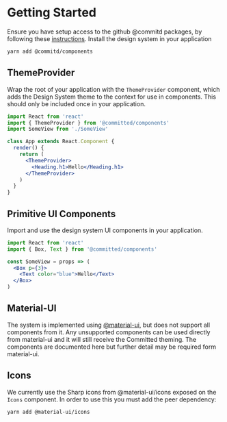 
<Meta title="Design System|Getting started" />

# Getting Started

Ensure you have setup access to the github @commitd packages, by following these [instructions](https://help.github.com/en/articles/configuring-npm-for-use-with-github-package-registry).
Install the design system in your application

```sh
yarn add @commitd/components
```

## ThemeProvider

Wrap the root of your application with the `ThemeProvider` component,
which adds the Design System theme to the context for use in components.
This should only be included once in your application.

```jsx
import React from 'react'
import { ThemeProvider } from '@committed/components'
import SomeView from './SomeView'

class App extends React.Component {
  render() {
    return (
      <ThemeProvider>
        <Heading.h1>Hello</Heading.h1>
      </ThemeProvider>
    )
  }
}
```

## Primitive UI Components

Import and use the design system UI components in your application.

```jsx
import React from 'react'
import { Box, Text } from '@committed/components'

const SomeView = props => (
  <Box p={3}>
    <Text color="blue">Hello</Text>
  </Box>
)
```

## Material-UI

The system is implemented using [@material-ui](https://material-ui.com), but does not support all components from it.
Any unsupported components can be used directly from material-ui and it will still receive the Committed theming.
The components are documented here but further detail may be required form material-ui.

## Icons

We currently use the Sharp icons from @material-ui/icons exposed on the `Icons` component. In order to use this you must add the peer dependency:

```sh
yarn add @material-ui/icons
```
